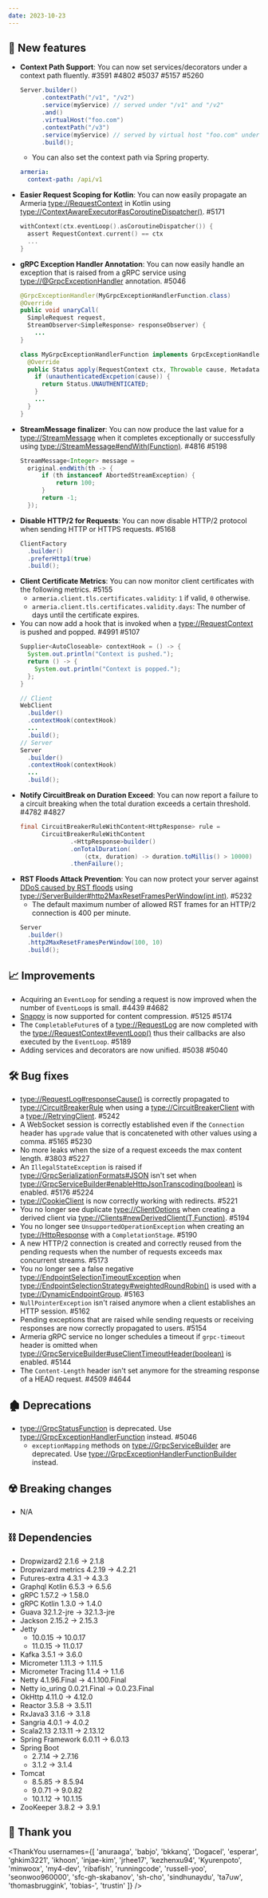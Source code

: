 ```yaml
---
date: 2023-10-23
---
```


## 🌟 New features

- **Context Path Support**: You can now set services/decorators under a context path fluently. #3591 #4802 #5037 #5157 #5260
  ```java
  Server.builder()
        .contextPath("/v1", "/v2")
        .service(myService) // served under "/v1" and "/v2"
        .and()
        .virtualHost("foo.com")
        .contextPath("/v3")
        .service(myService) // served by virtual host "foo.com" under "/v3"
        .build();
  ```
  - You can also set the context path via Spring property.
  ```yaml
  armeria:
    context-path: /api/v1
  ```
- **Easier Request Scoping for Kotlin**: You can now easily propagate an Armeria <type://RequestContext> in Kotlin using
  <type://ContextAwareExecutor#asCoroutineDispatcher()>. #5171
  ```kotlin
  withContext(ctx.eventLoop().asCoroutineDispatcher()) {
    assert RequestContext.current() == ctx
    ...
  }
  ```
- **gRPC Exception Handler Annotation**: You can now easily handle an exception that is raised from a gRPC service using
  <type://@GrpcExceptionHandler> annotation. #5046
  ```java
  @GrpcExceptionHandler(MyGrpcExceptionHandlerFunction.class)
  @Override
  public void unaryCall(
    SimpleRequest request,
    StreamObserver<SimpleResponse> responseObserver) {
      ...
  }

  class MyGrpcExceptionHandlerFunction implements GrpcExceptionHandlerFunction {
    @Override
    public Status apply(RequestContext ctx, Throwable cause, Metadata metadata) {
      if (unauthenticatedExcpetion(cause)) {
        return Status.UNAUTHENTICATED;
      }
      ...
    }
  }
  ```
- **StreamMessage finalizer**: You can now produce the last value for a <type://StreamMessage> when it completes
  exceptionally or successfully using <type://StreamMessage#endWith(Function)>. #4816 #5198
  ```java
  StreamMessage<Integer> message =
    original.endWith(th -> {
        if (th instanceof AbortedStreamException) {
            return 100;
        }
        return -1;
    });
  ```
- **Disable HTTP/2 for Requests**: You can now disable HTTP/2 protocol when sending HTTP or HTTPS requests. #5168
  ```java
  ClientFactory
    .builder()
    .preferHttp1(true)
    .build();
  ```
- **Client Certificate Metrics**: You can now monitor client certificates with the following metrics. #5155
  - `armeria.client.tls.certificates.validity`: `1` if valid, `0` otherwise.
  - `armeria.client.tls.certificates.validity.days`: The number of days until the certificate expires.
- You can now add a hook that is invoked when a <type://RequestContext> is pushed and popped. #4991 #5107
  ```java
  Supplier<AutoCloseable> contextHook = () -> {
    System.out.println("Context is pushed.");
    return () -> {
      System.out.println("Context is popped.");
    };
  }

  // Client
  WebClient
    .builder()
    .contextHook(contextHook)
    ...
    .build();
  // Server
  Server
    .builder()
    .contextHook(contextHook)
    ...
    .build();
  ```
- **Notify CircuitBreak on Duration Exceed**: You can now report a failure to a circuit breaking when the total duration exceeds a certain threshold.
  #4782 #4827
  ```java
  final CircuitBreakerRuleWithContent<HttpResponse> rule =
        CircuitBreakerRuleWithContent
                .<HttpResponse>builder()
                .onTotalDuration(
                    (ctx, duration) -> duration.toMillis() > 10000)
                .thenFailure();
  ```
- **RST Floods Attack Prevention**: You can now protect your server against
  [DDoS caused by RST floods](https://www.securityweek.com/rapid-reset-zero-day-exploited-to-launch-largest-ddos-attacks-in-history/)
  using <type://ServerBuilder#http2MaxResetFramesPerWindow(int,int)>. #5232
  - The default maximum number of allowed RST frames for an HTTP/2 connection is 400 per minute.
  ```java
  Server
    .builder()
    .http2MaxResetFramesPerWindow(100, 10)
    .build();
  ```

## 📈 Improvements

- Acquiring an `EventLoop` for sending a request is now improved when the number of `EventLoop`s is small.
  #4439 #4682
- [Snappy](https://github.com/google/snappy) is now supported for content compression. #5125 #5174
- The `CompletableFuture`s of a <type://RequestLog> are now completed with the
  <type://RequestContext#eventLoop()> thus their callbacks are also executed by the `EventLoop`. #5189
- Adding services and decorators are now unified. #5038 #5040

## 🛠️ Bug fixes

- <type://RequestLog#responseCause()> is correctly propagated to <type://CircuitBreakerRule> when using
  a <type://CircuitBreakerClient> with a <type://RetryingClient>. #5242
- A WebSocket session is correctly established even if the `Connection` header has `upgrade` value that is
  concateneted with other values using a comma. #5165 #5230
- No more leaks when the size of a request exceeds the max content length. #3803 #5227
- An `IllegalStateException` is raised if <type://GrpcSerializationFormats#JSON> isn't set when
  <type://GrpcServiceBuilder#enableHttpJsonTranscoding(boolean)> is enabled. #5176 #5224
- <type://CookieClient> is now correctly working with redirects. #5221
- You no longer see duplicate <type://ClientOptions> when creating a derived client via
  <type://Clients#newDerivedClient(T,Function)>. #5194
- You no longer see `UnsupportedOperationException` when creating an <type://HttpResponse> with
  a `CompletationStage`. #5190
- A new HTTP/2 connection is created and correctly reused from the pending requests when the number of requests
  exceeds max concurrent streams. #5173
- You no longer see a false negative <type://EndpointSelectionTimeoutException> when
  <type://EndpointSelectionStrategy#weightedRoundRobin()> is used with a <type://DynamicEndpointGroup>. #5163
- `NullPointerException` isn't raised anymore when a client establishes an HTTP session. #5162
- Pending exceptions that are raised while sending requests or receiving responses are now correctly
  propagated to users. #5154
- Armeria gRPC service no longer schedules a timeout if `grpc-timeout` header is omitted when
  <type://GrpcServiceBuilder#useClientTimeoutHeader(boolean)> is enabled. #5144
- The `Content-Length` header isn't set anymore for the streaming response of a HEAD request. #4509 #4644

## 🏚️ Deprecations

- <type://GrpcStatusFunction> is deprecated. Use <type://GrpcExceptionHandlerFunction> instead. #5046
  - `exceptionMapping` methods on <type://GrpcServiceBuilder> are deprecated.
    Use <type://GrpcExceptionHandlerFunctionBuilder> instead.

## ☢️ Breaking changes

- N/A

## ⛓ Dependencies

- Dropwizard2 2.1.6 → 2.1.8
- Dropwizard metrics 4.2.19 → 4.2.21
- Futures-extra 4.3.1 → 4.3.3
- Graphql Kotlin 6.5.3 → 6.5.6
- gRPC 1.57.2 → 1.58.0
- gRPC Kotlin 1.3.0 → 1.4.0
- Guava 32.1.2-jre → 32.1.3-jre
- Jackson 2.15.2 → 2.15.3
- Jetty
  - 10.0.15 → 10.0.17
  - 11.0.15 → 11.0.17
- Kafka 3.5.1 → 3.6.0
- Micrometer 1.11.3 → 1.11.5
- Micrometer Tracing 1.1.4 → 1.1.6
- Netty 4.1.96.Final → 4.1.100.Final
- Netty io_uring 0.0.21.Final → 0.0.23.Final
- OkHttp 4.11.0 → 4.12.0
- Reactor 3.5.8 → 3.5.11
- RxJava3 3.1.6 → 3.1.8
- Sangria 4.0.1 → 4.0.2
- Scala2.13 2.13.11 → 2.13.12
- Spring Framework 6.0.11 → 6.0.13
- Spring Boot
  - 2.7.14 → 2.7.16
  - 3.1.2 → 3.1.4
- Tomcat
  - 8.5.85 → 8.5.94
  - 9.0.71 → 9.0.82
  - 10.1.12 → 10.1.15
- ZooKeeper 3.8.2 → 3.9.1

## 🙇 Thank you

<ThankYou usernames={[
  'anuraaga',
  'babjo',
  'bkkanq',
  'Dogacel',
  'esperar',
  'ghkim3221',
  'ikhoon',
  'injae-kim',
  'jrhee17',
  'kezhenxu94',
  'Kyurenpoto',
  'minwoox',
  'my4-dev',
  'ribafish',
  'runningcode',
  'russell-yoo',
  'seonwoo960000',
  'sfc-gh-skabanov',
  'sh-cho',
  'sindhunaydu',
  'ta7uw',
  'thomasbruggink',
  'tobias-',
  'trustin'
]} />